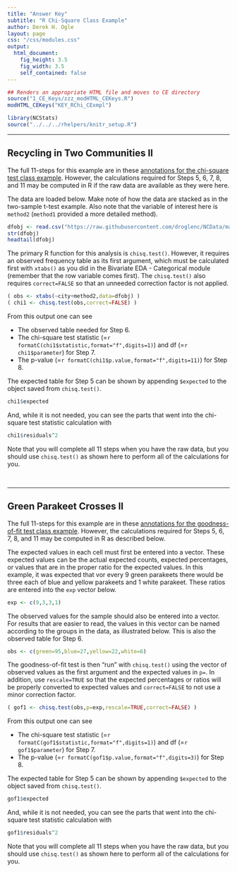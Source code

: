 ```yaml
---
title: "Answer Key"
subtitle: "R Chi-Square Class Example"
author: Derek H. Ogle
layout: page
css: "/css/modules.css"
output:
  html_document:
    fig_height: 3.5
    fig_width: 3.5
    self_contained: false
---
```


```r
## Renders an appropriate HTML file and moves to CE directory
source("1_CE_Keys/zzz_modHTML_CEKeys.R")
modHTML_CEKeys("KEY_RChi_CExmpl")
```

```r
library(NCStats)
source("../../../rhelpers/knitr_setup.R")
```

----

## Recycling in Two Communities II
The full 11-steps for this example are in these [annotations for the chi-square test class example](KEY_ChiSquare_CExmpl). However, the calculations required for Steps 5, 6, 7, 8, and 11 may be computed in R if the raw data are available as they were here.

The data are loaded below. Make note of how the data are stacked as in the two-sample t-test example. Also note that the variable of interest here is `method2` (`method1` provided a more detailed method).
```r
dfobj <- read.csv("https://raw.githubusercontent.com/droglenc/NCData/master/PlasticRecycling.csv")
str(dfobj)
headtail(dfobj)
```

The primary R function for this analysis is `chisq.test()`. However, it requires an observed frequency table as its first argument, which must be calculated first with `xtabs()` as you did in the Bivariate EDA - Categorical module (remember that the row variable comes first). The `chisq.test()` also requires `correct=FALSE` so that an unneeded correction factor is not applied.

```r
( obs <- xtabs(~city+method2,data=dfobj) )
( chi1 <- chisq.test(obs,correct=FALSE) )
```

From this output one can see

* The observed table needed for Step 6.
* The chi-square test statistic (=`r formatC(chi1$statistic,format="f",digits=1)`) and df (=`r chi1$parameter`) for Step 7.
* The p-value (=`r formatC(chi1$p.value,format="f",digits=11)`) for Step 8.

The expected table for Step 5 can be shown by appending `$expected` to the object saved from `chisq.test()`.

```r
chi1$expected
```

And, while it is not needed, you can see the parts that went into the chi-square test statistic calculation with
```r
chi1$residuals^2
```

Note that you will complete all 11 steps when you have the raw data, but you should use `chisq.test()` as shown here to perform all of the calculations for you.

&nbsp;

----

## Green Parakeet Crosses II
The full 11-steps for this example are in these [annotations for the goodness-of-fit test class example](KEY_GOFTest_CExmpl). However, the calculations required for Steps 5, 6, 7, 8, and 11 may be computed in R as described below.

The expected values in each cell must first be entered into a vector. These expected values can be the actual expected counts, expected percentages, or values that are in the proper ratio for the expected values. In this example, it was expected that vor every 9 green parakeets there would be three each of blue and yellow parakeets and 1 white parakeet. These ratios are entered into the `exp` vector below.

```r
exp <- c(9,3,3,1)
```

The observed values for the sample should also be entered into a vector. For results that are easier to read, the values in this vector can be named according to the groups in the data, as illustrated below. This is also the observed table for Step 6.

```r
obs <- c(green=95,blue=27,yellow=22,white=6)
```

The goodness-of-fit test is then "run" with `chisq.test()` using the vector of observed values as the first argument and the expected values in `p=`. In addition, use `rescale=TRUE` so that the expected percentages or ratios will be properly converted to expected values and `correct=FALSE` to not use a minor correction factor.

```r
( gof1 <- chisq.test(obs,p=exp,rescale=TRUE,correct=FALSE) )
```

From this output one can see

* The chi-square test statistic (=`r formatC(gof1$statistic,format="f",digits=1)`) and df (=`r gof1$parameter`) for Step 7.
* The p-value (=`r formatC(gof1$p.value,format="f",digits=3)`) for Step 8.

The expected table for Step 5 can be shown by appending `$expected` to the object saved from `chisq.test()`.

```r
gof1$expected
```

And, while it is not needed, you can see the parts that went into the chi-square test statistic calculation with
```r
gof1$residuals^2
```

Note that you will complete all 11 steps when you have the raw data, but you should use `chisq.test()` as shown here to perform all of the calculations for you.
